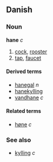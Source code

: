 ==Danish==
===Noun===
'''hane''' ''c''

# [[cock]], [[rooster]]
# [[tap]], [[faucet]]

====Derived terms====
*[[hanegal]] ''n''
*[[hanekylling]]
*[[vandhane]] ''c''

====Related terms====
*[[høne]] ''c''

===See also===
*[[kylling]] ''c''